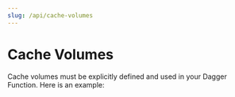 ```yaml
---
slug: /api/cache-volumes
---
```


# Cache Volumes

Cache volumes must be explicitly defined and used in your Dagger Function. Here is an example:

<Tabs groupId="language">
<TabItem value="Go">

```go file=../cookbook/snippets/cache-dependencies/go/main.go
```

</TabItem>
<TabItem value="Python">

```python file=../cookbook/snippets/cache-dependencies/python/main.py
```

</TabItem>
<TabItem value="TypeScript">

```typescript file=../cookbook/snippets/cache-dependencies/typescript/index.ts
```

</TabItem>
</Tabs>
